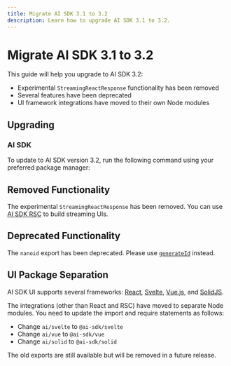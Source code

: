 ```yaml
---
title: Migrate AI SDK 3.1 to 3.2
description: Learn how to upgrade AI SDK 3.1 to 3.2.
---
```


# Migrate AI SDK 3.1 to 3.2

This guide will help you upgrade to AI SDK 3.2:

- Experimental `StreamingReactResponse` functionality has been removed
- Several features have been deprecated
- UI framework integrations have moved to their own Node modules

## Upgrading

### AI SDK

To update to AI SDK version 3.2, run the following command using your preferred package manager:

<Snippet text="pnpm add ai@latest" />

## Removed Functionality

The experimental `StreamingReactResponse` has been removed. You can use [AI SDK RSC](/docs/ai-sdk-rsc/overview) to build streaming UIs.

## Deprecated Functionality

The `nanoid` export has been deprecated. Please use [`generateId`](/docs/reference/stream-helpers/generate-id) instead.

## UI Package Separation

AI SDK UI supports several frameworks: [React](https://react.dev/), [Svelte](https://svelte.dev/), [Vue.js](https://vuejs.org/), and [SolidJS](https://www.solidjs.com/).

The integrations (other than React and RSC) have moved to separate Node modules. You need to update the import and require statements as follows:

- Change `ai/svelte` to `@ai-sdk/svelte`
- Change `ai/vue` to `@ai-sdk/vue`
- Change `ai/solid` to `@ai-sdk/solid`

The old exports are still available but will be removed in a future release.
